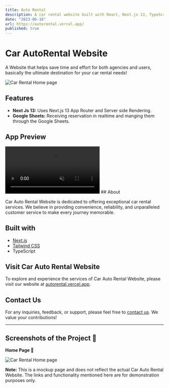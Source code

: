 ```yaml
---
title: Auto Rental 
description: A car rental website built with React, Next.js 13, TypeScript, and Tailwind CSS. Discover a wide range of vehicles, make reservations, recieve the reservation in your Google sheets doc and experience exceptional customer service.
date: "2023-06-18"
url: https://autorental.vercel.app/
published: true
---
```


# Car AutoRental Website

A Website that helps save time and effort for both agencies and users, basically the ultimate destination for your car rental needs!

![Car Rental Home page](/car-rental-website.jpeg)

## Features

- **Next Js 13:** Uses Next.js 13 App Router and Server side Rendering.
- **Google Sheets:** Receiving reservation in realtime and manging them through the Google Sheets.



## App Preview

<video src="/autorental.mp4"  autoplay="autoplay"  muted="muted" loop="loop">
  Sorry, your browser doesn't support embedded videos, Click [here](/autorental.mp4) to watch a preview of the store. 
</video>
## About

Car Auto Rental Website is dedicated to offering exceptional car rental services. We believe in providing convenience, reliability, and unparalleled customer service to make every journey memorable.

## Built with

- [Next.js](https://nextjs.org)
- [Tailwind CSS](https://tailwindcss.com)
- TypeScript

## Visit Car Auto Rental Website

To explore and experience the services of Car Auto Rental Website, please visit our website at [autorental.vercel.app](https://autorental.vercel.app/).

## Contact Us

For any inquiries, feedback, or support, please feel free to [contact us](mailto:th.dev.design@gmail.com). We value your contributions!

---

## Screenshots of the Project 📸

**Home Page 🏡**

![ Car Rental Home page](https://raw.githubusercontent.com/Dev-Dz27/portfolio/main/public/Webcapture_21-6-2023_214150_autorental.vercel.app.jpeg)



**Note:** This is a mockup page and does not reflect the actual Car Auto Rental Website. The links and functionality mentioned here are for demonstration purposes only.

